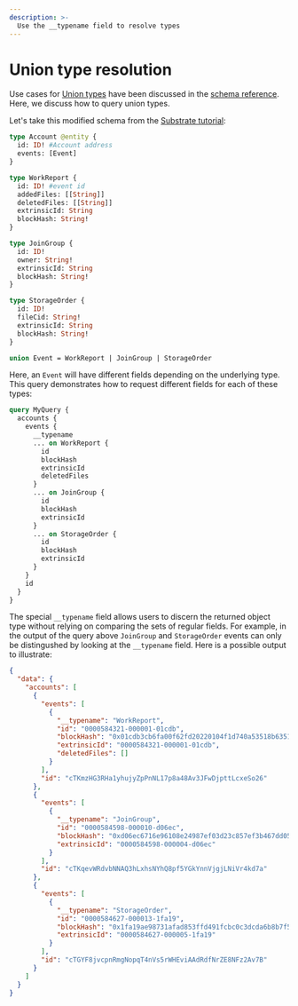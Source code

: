 ```yaml
---
description: >-
  Use the __typename field to resolve types
---
```


# Union type resolution

Use cases for [Union types](/sdk/reference/schema-file/unions-and-typed-json) have been discussed in the [schema reference](/sdk/reference/schema-file). Here, we discuss how to query union types.

Let's take this modified schema from the [Substrate tutorial](/sdk/tutorials/substrate):

```graphql title="schema.graphql"
type Account @entity {
  id: ID! #Account address
  events: [Event]
}

type WorkReport {
  id: ID! #event id
  addedFiles: [[String]]
  deletedFiles: [[String]]
  extrinsicId: String
  blockHash: String!
}

type JoinGroup {
  id: ID!
  owner: String!
  extrinsicId: String
  blockHash: String!
}

type StorageOrder {
  id: ID!
  fileCid: String!
  extrinsicId: String
  blockHash: String!
}

union Event = WorkReport | JoinGroup | StorageOrder
```
Here, an `Event` will have different fields depending on the underlying type. This query demonstrates how to request different fields for each of these types:

```graphql
query MyQuery {
  accounts {
    events {
      __typename
      ... on WorkReport {
        id
        blockHash
        extrinsicId
        deletedFiles
      }
      ... on JoinGroup {
        id
        blockHash
        extrinsicId
      }
      ... on StorageOrder {
        id
        blockHash
        extrinsicId
      }
    }
    id
  }
}
```

The special `__typename` field allows users to discern the returned object type without relying on comparing the sets of regular fields. For example, in the output of the query above `JoinGroup` and `StorageOrder` events can only be distingushed by looking at the `__typename` field. Here is a possible output to illustrate:

```json
{
  "data": {
    "accounts": [
      {
        "events": [
          {
            "__typename": "WorkReport",
            "id": "0000584321-000001-01cdb",
            "blockHash": "0x01cdb3cb6fa00f62fd20220104f1d740a53518b63517419da8a89325d065562b",
            "extrinsicId": "0000584321-000001-01cdb",
            "deletedFiles": []
          }
        ],
        "id": "cTKmzHG3RHa1yhujyZpPnNL17p8a48Av3JFwDjpttLcxeSo26"
      },
      {
        "events": [
          {
            "__typename": "JoinGroup",
            "id": "0000584598-000010-d06ec",
            "blockHash": "0xd06ec6716e96108e24987ef03d23c857ef3b467dd057d7a32c4e123fe5a8df36",
            "extrinsicId": "0000584598-000004-d06ec"
          }
        ],
        "id": "cTKqevWRdvbNNAQ3hLxhsNYhQ8pf5YGkYnnVjgjLNiVr4kd7a"
      },
      {
        "events": [
          {
            "__typename": "StorageOrder",
            "id": "0000584627-000013-1fa19",
            "blockHash": "0x1fa19ae98731afad853ffd491fcbc0c3dcda6b8b7f5a2d56ac6c4c1eb9e4f95e",
            "extrinsicId": "0000584627-000005-1fa19"
          }
        ],
        "id": "cTGYF8jvcpnRmgNopqT4nVs5rWHEviAAdRdfNrZE8NFz2Av7B"
      }
    ]
  }
}
```
